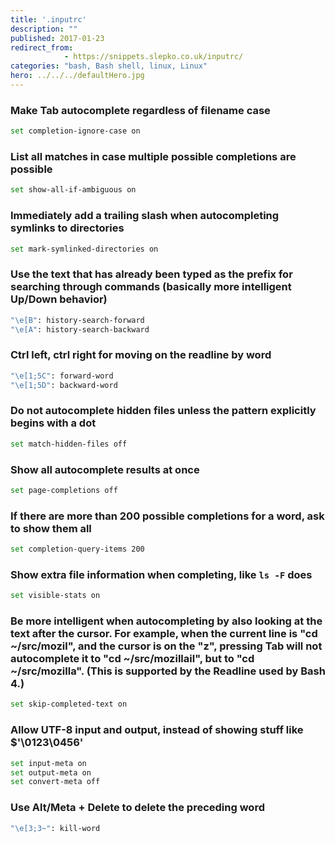 ```yaml
---
title: '.inputrc'
description: ""
published: 2017-01-23
redirect_from:
            - https://snippets.slepko.co.uk/inputrc/
categories: "bash, Bash shell, linux, Linux"
hero: ../../../defaultHero.jpg
---
```

### Make Tab autocomplete regardless of filename case

```bash
set completion-ignore-case on
```

### List all matches in case multiple possible completions are possible

```bash
set show-all-if-ambiguous on
```

### Immediately add a trailing slash when autocompleting symlinks to directories

```bash
set mark-symlinked-directories on
```

### Use the text that has already been typed as the prefix for searching through commands (basically more intelligent Up/Down behavior)

```bash
"\e[B": history-search-forward
"\e[A": history-search-backward
```

### Ctrl left, ctrl right for moving on the readline by word

```bash
"\e[1;5C": forward-word
"\e[1;5D": backward-word
```

### Do not autocomplete hidden files unless the pattern explicitly begins with a dot

```bash
set match-hidden-files off
```

### Show all autocomplete results at once

```bash
set page-completions off
```

### If there are more than 200 possible completions for a word, ask to show them all

```bash
set completion-query-items 200
```

### Show extra file information when completing, like `ls -F` does

```bash
set visible-stats on
```

### Be more intelligent when autocompleting by also looking at the text after the cursor. For example, when the current line is "cd ~/src/mozil", and the cursor is on the "z", pressing Tab will not autocomplete it to "cd ~/src/mozillail", but to "cd ~/src/mozilla". (This is supported by the Readline used by Bash 4.)

```bash
set skip-completed-text on
```

### Allow UTF-8 input and output, instead of showing stuff like \$'\\0123\\0456'

```bash
set input-meta on
set output-meta on
set convert-meta off
```

### Use Alt/Meta + Delete to delete the preceding word

```bash
"\e[3;3~": kill-word
```
